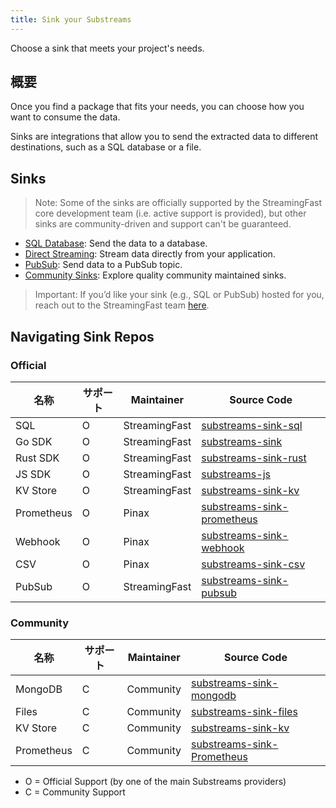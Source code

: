```yaml
---
title: Sink your Substreams
---
```


Choose a sink that meets your project's needs.

## 概要

Once you find a package that fits your needs, you can choose how you want to consume the data.

Sinks are integrations that allow you to send the extracted data to different destinations, such as a SQL database or a file.

## Sinks

> Note: Some of the sinks are officially supported by the StreamingFast core development team (i.e. active support is provided), but other sinks are community-driven and support can't be guaranteed.

- [SQL Database](https://docs.substreams.dev/how-to-guides/sinks/sql-sink): Send the data to a database.
- [Direct Streaming](https://docs.substreams.dev/how-to-guides/sinks/stream): Stream data directly from your application.
- [PubSub](https://docs.substreams.dev/how-to-guides/sinks/pubsub): Send data to a PubSub topic.
- [Community Sinks](https://docs.substreams.dev/how-to-guides/sinks/community-sinks): Explore quality community maintained sinks.

> Important: If you’d like your sink (e.g., SQL or PubSub) hosted for you, reach out to the StreamingFast team [here](mailto:sales@streamingfast.io).

## Navigating Sink Repos

### Official

| 名称         | サポート | Maintainer    | Source Code                                                                               |
| ---------- | ---- | ------------- | ----------------------------------------------------------------------------------------- |
| SQL        | O    | StreamingFast | [substreams-sink-sql](https://github.com/streamingfast/substreams-sink-sql)               |
| Go SDK     | O    | StreamingFast | [substreams-sink](https://github.com/streamingfast/substreams-sink)                       |
| Rust SDK   | O    | StreamingFast | [substreams-sink-rust](https://github.com/streamingfast/substreams-sink-rust)             |
| JS SDK     | O    | StreamingFast | [substreams-js](https://github.com/substreams-js/substreams-js)                           |
| KV Store   | O    | StreamingFast | [substreams-sink-kv](https://github.com/streamingfast/substreams-sink-kv)                 |
| Prometheus | O    | Pinax         | [substreams-sink-prometheus](https://github.com/pinax-network/substreams-sink-prometheus) |
| Webhook    | O    | Pinax         | [substreams-sink-webhook](https://github.com/pinax-network/substreams-sink-webhook)       |
| CSV        | O    | Pinax         | [substreams-sink-csv](https://github.com/pinax-network/substreams-sink-csv)               |
| PubSub     | O    | StreamingFast | [substreams-sink-pubsub](https://github.com/streamingfast/substreams-sink-pubsub)         |

### Community

| 名称         | サポート | Maintainer | Source Code                                                                               |
| ---------- | ---- | ---------- | ----------------------------------------------------------------------------------------- |
| MongoDB    | C    | Community  | [substreams-sink-mongodb](https://github.com/streamingfast/substreams-sink-mongodb)       |
| Files      | C    | Community  | [substreams-sink-files](https://github.com/streamingfast/substreams-sink-files)           |
| KV Store   | C    | Community  | [substreams-sink-kv](https://github.com/streamingfast/substreams-sink-kv)                 |
| Prometheus | C    | Community  | [substreams-sink-Prometheus](https://github.com/pinax-network/substreams-sink-prometheus) |

- O = Official Support (by one of the main Substreams providers)
- C = Community Support
